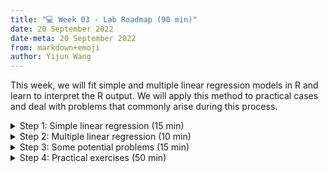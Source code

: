 ---
title: "💻 Week 03 - Lab Roadmap (90 min)"
date: 20 September 2022
date-meta: 20 September 2022
from: markdown+emoji
author: Yijun Wang
---

This week, we will fit simple and multiple linear regression models in R and learn to interpret the R output. We will apply this method to practical cases and deal with problems that commonly arise during this process.

<details><summary>Step 1: Simple linear regression (15 min)</summary>

## Step 1: Simple linear regression

We will follow the instructions below step by step together while answering whatever questions you might encounter along the way.

1. Install and load the `ISLR2` package, which contains a large collection of data sets and functions.

    ```r
    install.packages("ISLR2").
    library (ISLR2)
    ```
    
    The function `install.packages()` is used to download packages that don't come with R. This installation only needs to be done the first time you use a package. However, the `library()` function must be called within each R session to load packages.

2. Use the `Boston` data set in the `ISLR2` library. It records `medv` (median house value) for 506 census tracts in Boston. Have a look at the first few rows of the Boston data set:

    ```r
    head (Boston)
        crim zn indus chas   nox    rm  age    dis rad tax ptratio lstat medv
    1 0.00632 18  2.31    0 0.538 6.575 65.2 4.0900   1 296    15.3  4.98 24.0
    2 0.02731  0  7.07    0 0.469 6.421 78.9 4.9671   2 242    17.8  9.14 21.6
    3 0.02729  0  7.07    0 0.469 7.185 61.1 4.9671   2 242    17.8  4.03 34.7
    4 0.03237  0  2.18    0 0.458 6.998 45.8 6.0622   3 222    18.7  2.94 33.4
    5 0.06905  0  2.18    0 0.458 7.147 54.2 6.0622   3 222    18.7  5.33 36.2
    6 0.02985  0  2.18    0 0.458 6.430 58.7 6.0622   3 222    18.7  5.21 28.7
    ```

    We want to predict `medv` using the available predictors, such as `rm` (average number of rooms per house), `age` (average age of houses), and `lstat` (percentage of households with low socioeconomic status). To find out more about the data set, we can type `?Boston`.

3. Fit a simple linear regression `lm()` model, with `medv` as the response and `lstat` as the predictor:

    ```r
    > lm.fit <- lm(medv ~ lstat , data = Boston)
    ```


    The basic syntax is `lm(y ∼ x, data)`, where `y` is the response, `x` is the predictor, and `data` is the data set in which we keep these two variables.

4. Use the `tidy` function  to create a dataframe with columns for the estimate, standard error, f-statistic (estimate/standard error), p-values, and 95 percent confidence intervals: 

    installing/loading broom:
    
    ```r
    install.packages("broom")
    library(broom)

    ```


    ```r
    > tidy(lm.fit, conf.int = TRUE)


    # A tibble: 2 × 7
    term        estimate std.error statistic   p.value conf.low conf.high
    <chr>          <dbl>     <dbl>     <dbl>     <dbl>    <dbl>     <dbl>
    1 (Intercept)   34.6      0.563       61.4 3.74e-236    33.4     35.7  
    2 lstat         -0.950    0.0387     -24.5 5.08e- 88    -1.03    -0.874

    ```

    Because `lm.fit` is a simple linear regression model, there are only two coefficients: $\hat{\beta}_0$ and $\hat{\beta}_1$. The goodness-of-fit of the model can be measured by the $R^2$ in the output, which can be obtained (along with other model statistics) using the `glance` function.

    ```r
    > glance(lm.fit)$r.squared
    [1] 0.5441463
    ```



5. Plot `medv` and `lstat` along with the least squares regression line using the `geom_point()` and `geom_abline()` functions.::

    ```r
    library(tidyverse)

    > ggplot(data = Boston, aes(x = lstat, y = medv)) +
    geom_point() + 
    geom_abline(intercept = lm.fit$coefficients[1], slope = lm.fit$coefficients[2])
    ```

</details>



<details><summary>Step 2: Multiple linear regression (10 min)</summary>

## Step 2:  Multiple linear regression

We will still use the `Boston` data set to fit multiple linear regression. The fitting process is similar to simple linear regression.

1. Fit a multiple linear regression `lm()` model, with `medv` as the response, `lstat` and `age` as the predictors:
    
    ```r
    > lm.fit <- lm(medv ~ lstat + age , data = Boston)
    > tidy(lm.fit, conf.int = TRUE)

    # A tibble: 3 × 7
    term        estimate std.error statistic   p.value conf.low conf.high
    <chr>          <dbl>     <dbl>     <dbl>     <dbl>    <dbl>     <dbl>
    1 (Intercept)  33.2       0.731      45.5  2.94e-180  31.8      34.7   
    2 lstat        -1.03      0.0482    -21.4  8.42e- 73  -1.13     -0.937 
    3 age           0.0345    0.0122      2.83 4.91e-  3   0.0105    0.0586
    ```
    The syntax `lm(y ~ x1 + x2 + x3)` is used to fit a model with three predictors, `x1`, `x2`, and `x3`. The `tidy()` function now outputs the regression coefficients for all the predictors.

2. Fit a multiple linear regression `lm()` model, with `medv` as the response, all rest variables as the predictors:

    ```r
    > lm.fit <- lm(medv ~ ., data = Boston)
    > tidy(lm.fit, conf.int = TRUE)

    # A tibble: 13 × 7
    term         estimate std.error statistic  p.value conf.low conf.high
    <chr>           <dbl>     <dbl>     <dbl>    <dbl>    <dbl>     <dbl>
    1 (Intercept)  41.6       4.94        8.43  3.79e-16  31.9     51.3    
    2 crim         -0.121     0.0330     -3.68  2.61e- 4  -0.186   -0.0565 
    3 zn            0.0470    0.0139      3.38  7.72e- 4   0.0197   0.0742 
    4 indus         0.0135    0.0621      0.217 8.29e- 1  -0.109    0.136  
    5 chas          2.84      0.870       3.26  1.17e- 3   1.13     4.55   
    6 nox         -18.8       3.85       -4.87  1.50e- 6 -26.3    -11.2    
    7 rm            3.66      0.420       8.70  4.81e-17   2.83     4.48   
    8 age           0.00361   0.0133      0.271 7.87e- 1  -0.0226   0.0298 
    9 dis          -1.49      0.202      -7.39  6.17e-13  -1.89    -1.09   
    10 rad           0.289     0.0669      4.33  1.84e- 5   0.158    0.421  
    11 tax          -0.0127    0.00380    -3.34  9.12e- 4  -0.0202  -0.00521
    12 ptratio      -0.938     0.132      -7.09  4.63e-12  -1.20    -0.678  
    13 lstat        -0.552     0.0507    -10.9   6.39e-25  -0.652   -0.452  
    ```
    
We can access the individual components of a summary object by name (type `?glance` to see what is available). Hence `glance(lm.fit)$r.squared` gives us the $R^2$.

3. Select variables:
    
    In these two multiple linear regression models, the t-tests and F-test results suggest that many of the predictors are significant for the response variable. However, some do not achieve statistical significance. Can you see which variables these are? 

    We call the process of determining which predictors are associated with the response as **variable selection**.

    If the number of predictors is very small, we could perform the variable selection by trying out a lot of different models, each containing a different subset of the predictors. We can then select the best model out of all of the models we have considered.

    Using the template below, try figuring out the model which produces the highest adjusted $R^2$. The adjusted $R^2$ has a similar interpretation to $R^2$, only it is an advantage here as it penalises models that include insignificant parameters.

    ```r
    lm.fit <- lm(medv ~ ., data = Boston)
    glance(lm.fit)$adj.r.squared
    [1] 0.7278399
    ```  
    We found that if you remove `indus` and `age`, the adjusted $R^2$ becomes slightly larger compared to including all predictors.

    ```r
    lm.fit <- lm(medv ~ ., data = Boston[,-c(3,7)])
    glance(lm.fit)$adj.r.squared
    [1] 0.7288734
    ```  



</details>



<details><summary> Step 3: Some potential problems (15 min)</summary>
## Step 3: Some potential problems

Many problems may occur when we fit a linear regression model to a particular data set. These problems will lead to inaccurate estimation. In this step, we will identify and overcome potential problems such as outliers, collinearity and interaction effects. 

We present a few of the many methods available, but those interested can explore more after class.

1. Handle interaction terms:
    
    In regression, an interaction effect exists when the effect of an independent variable on the response variable changes, depending on the values of one or more independent variables. When you believe there is an interaction effect, it is easy to include interaction terms in a linear model using the `lm()` function.

    ```r
    > tidy(lm(medv ~ lstat * age , data = Boston))

    # A tibble: 4 × 5
    term         estimate std.error statistic  p.value
    <chr>           <dbl>     <dbl>     <dbl>    <dbl>
    1 (Intercept) 36.1        1.47      24.6    4.91e-88
    2 lstat       -1.39       0.167     -8.31   8.78e-16
    3 age         -0.000721   0.0199    -0.0363 9.71e- 1
    4 lstat:age    0.00416    0.00185    2.24   2.52e- 2
    ```
    
    The syntax `lstat:age` tells R to include an interaction term between lstat and age. The syntax `lstat*age` simultaneously includes `lstat`, `age`, and the interaction term `lstat×age` as predictors; it is a shorthand for `lstat+age+lstat:age`.

2. Identify outliers through residual plots:

    An outlier is a point for which $\hat{y}_i$ is far from the value predicted by the model. Outliers can arise for a variety of reasons, such as incorrect recording of observation during data collection. Outliers could be identified through residual plots:

    ```r
    > par(mfrow = c(2, 2))
    > plot(lm.fit)
    ```
    
    The `plot` function automatically produces four diagnostic plots when you pass the output from `lm()`. Plots on the left column are residual plots, indicating the relationship between residuals and fitted values.

    In practice, it can be difficult to decide how large a residual needs to be before we consider the point to be an outlier. Instead of plotting the residuals, we can address this problem by plotting the studentized residuals. These are computed by dividing each residual e<sub>i</sub> by its estimated standard studentized residual error. Observations with studentized residuals greater than 3 in absolute value are possible outliers. Using the plot() function to plot the studentized residuals:

    
    ```r
    > plot(predict(lm.fit), rstudent(lm.fit)
    
    ```

3. Handle outliers:

   If we believe an outlier is due to an error in data collection or recording, then one solution is to simply remove the observation. However, care should be taken, as an outlier may instead signal a deficiency with our model, such as a missing predictor.

4. Detect multicollinearity using the correlation matrix:

    Multicollinearity refers to the situation in which two or more predictor variables are highly correlated to one another. It can be detected through the correlation matrix:
    
    ```r
    cor(Boston)
    ```
    
    Ignoring the last row and the last column in the matrix, which indicate the relationship with response variable `medv`, an element of this matrix that is large in absolute value indicates a pair of highly correlated variables, and therefore a collinearity problem in the data.

    We can detect multicollinearity quantitatively using `vif()` function in the `car' package:

    ```r
    install.packages("car"))
    library(car)
    ```

    ```r
    > vif(lm.fit)
    ```

    Instead of inspecting the correlation matrix, a better way to assess multicollinearity is to compute the variance inflation factor (VIF). As a rule of thumb, a VIF value that exceeds 5 or 10 indicates a problematic amount of collinearity.

:::{.callout-tip collapse="true"}
## Read more about VIF

Check out our textbook [@james_introduction_2021, pages 99-103] for a description of the Variance Inflation Factor (VIF).

:::

5. Handle collinearity:

    When faced with the problem of multicollinearity, there are two simple solutions. 

    -The first is to drop one of the problematic variables from the regression.

    -The second solution is to combine the collinear variables into a single predictor, where such combination makes theoretical sense.

</details>

<details><summary> Step 4: Practical exercises (50 min)</summary>
## Step 4: Practical exercises (in pairs)

So far, we have learnt to fit simple and multiple linear regression models in R. In this practical case, we will continue to use the data set `Auto` studied in the last lab. Make sure that the missing values have been removed from the data.

Eight questions are listed below. You are required to try to answer these questions in pairs using R commands. We will go over the solutions once everyone has finished these questions.

🎯 **Questions** 

1. Use the `lm()` function to perform a simple linear regression with `mpg` as the response and `horsepower` as the predictor. Use the `tidy()` function to print the results. Comment on the output. For example:

   i. Is there a relationship between the predictor and the response?
   ii. How strong is the relationship between the predictor and the response?
   iii. Is the relationship between the predictor and the response positive or negative?
   iv. What is the predicted `mpg` associated with a `horsepower` of 98? What are the associated 95 % confidence intervals?

2. Plot the response and the predictor. Use the `geom_abline()` function to display the least squares regression line.
    
3. Use the `plot()` function to produce diagnostic plots of the least squares regression fit. Comment on any problems you see with the fit.

4. Produce a scatterplot matrix that includes all the variables in the data set.

5. Compute the matrix of correlations between the variables using the function `cor()`. You will need to exclude the `name` and `origin` variable, which are qualitative.

6. Use the `lm()` function to perform a multiple linear regression with `mpg` as the response and all other variables except `name` as the predictors. Use the `tidy()` function to print the results. Comment on the output. For instance:

   i. Is there a relationship between the predictors and the response?
   ii. Which predictors appear to have a statistically significant relationship to the response?
   iii. What does the coefficient for the year variable suggest?

7. Use the `plot()` function to produce diagnostic plots of the linear regression fit. Comment on any problems you see with the fit. Do the residual plots suggest any unusually large outliers? 

8. Use the `*` and `:` symbols to fit linear regression models with interaction effects. Do any interactions appear to be statistically significant?

:::{.callout-tip}

If you could not finish all eight questions during the lab, take that as a home exercise. 

Use the `#week03` channel on Slack if you have any questions.

:::

</details>
